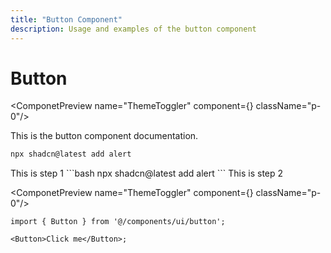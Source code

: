 ```yaml
---
title: "Button Component"
description: Usage and examples of the button component
---
```



# Button

<ComponetPreview name="ThemeToggler" component={<ThemeToggler/>} className="p-0"/>

This is the button component documentation.


```bash
npx shadcn@latest add alert
```

<Steps>
<Step>
    This is step 1
</Step>
```bash
npx shadcn@latest add alert
```

<Step>
    This is step 2
</Step>

<ComponetPreview name="ThemeToggler" component={<ThemeToggler/>} className="p-0"/>

</Steps>



```tsx
import { Button } from '@/components/ui/button';

<Button>Click me</Button>;
```
